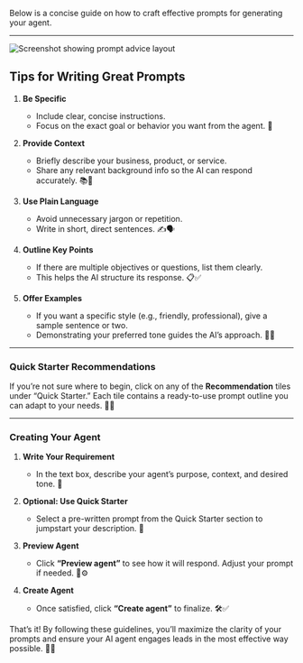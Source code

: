 Below is a concise guide on how to craft effective prompts for generating your agent.

---

<img src="/images/prompt/Screenshot_2025-01-08_at_1.31.17_PM.png" alt="Screenshot showing prompt advice layout"/>

## Tips for Writing Great Prompts

1. **Be Specific**  
   - Include clear, concise instructions.  
   - Focus on the exact goal or behavior you want from the agent. 🎯

2. **Provide Context**  
   - Briefly describe your business, product, or service.  
   - Share any relevant background info so the AI can respond accurately. 📚💼

3. **Use Plain Language**  
   - Avoid unnecessary jargon or repetition.  
   - Write in short, direct sentences. ✍️🗣️

4. **Outline Key Points**  
   - If there are multiple objectives or questions, list them clearly.  
   - This helps the AI structure its response. 📋✅

5. **Offer Examples**  
   - If you want a specific style (e.g., friendly, professional), give a sample sentence or two.  
   - Demonstrating your preferred tone guides the AI’s approach. 💬🎨

---

### Quick Starter Recommendations

If you’re not sure where to begin, click on any of the **Recommendation** tiles under “Quick Starter.” Each tile contains a ready-to-use prompt outline you can adapt to your needs. 🚀🔧

---

### Creating Your Agent

1. **Write Your Requirement**  
   - In the text box, describe your agent’s purpose, context, and desired tone. 📝

2. **Optional: Use Quick Starter**  
   - Select a pre-written prompt from the Quick Starter section to jumpstart your description. 🚦

3. **Preview Agent**  
   - Click **“Preview agent”** to see how it will respond. Adjust your prompt if needed. 👀⚙️

4. **Create Agent**  
   - Once satisfied, click **“Create agent”** to finalize. 🛠️✅

That’s it! By following these guidelines, you’ll maximize the clarity of your prompts and ensure your AI agent engages leads in the most effective way possible. 🎉🤖

